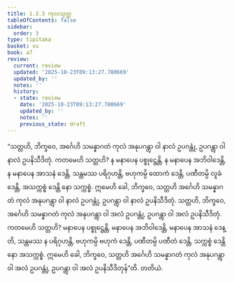 ```yaml
---
title: 1.2.3 ကုလသုတ္တ
tableOfContents: false
sidebar:
  order: 3
type: tipitaka
basket: su
book: a7
review:
  current: review
  updated: '2025-10-23T09:13:27.780669'
  updated_by: ''
  notes: ''
  history:
  - state: review
    date: '2025-10-23T09:13:27.780669'
    updated_by: ''
    notes: ''
    previous_state: draft
---
```



<ReviewStatus review={frontmatter.review} showDetails={true} />

<HypothesisAnnotation frontmatter={frontmatter} />

<DynamicBreadcrumb />

<Division number="13" book="a7" e="ch" v="16" p="402">

<Paragraph number="63" book="a7">
“သတ္တဟိ, ဘိက္ခဝေ, အင်္ဂေဟိ သမန္နာဂတံ ကုလံ အနုပဂန္တွာ ဝါ နာလံ ဥပဂန္တုံ, ဥပဂန္တွာ ဝါ နာလံ ဥပနိသီဒိတုံ. ကတမေဟိ သတ္တဟိ? န မနာပေန ပစ္စုဋ္ဌေန္တိ, န မနာပေန အဘိဝါဒေန္တိ, န မနာပေန အာသနံ ဒေန္တိ, သန္တမဿ ပရိဂုဟန္တိ, ဗဟုကမ္ပိ ထောကံ ဒေန္တိ, ပဏီတမ္ပိ လူခံ ဒေန္တိ, အသက္ကစ္စံ ဒေန္တိ နော သက္ကစ္စံ. ဣမေဟိ ခေါ, ဘိက္ခဝေ, သတ္တဟိ အင်္ဂေဟိ သမန္နာဂတံ ကုလံ အနုပဂန္တွာ ဝါ နာလံ ဥပဂန္တုံ, ဥပဂန္တွာ ဝါ နာလံ ဥပနိသီဒိတုံ.
</Paragraph>

<Paragraph number="64" book="a7">
သတ္တဟိ, ဘိက္ခဝေ, အင်္ဂေဟိ သမန္နာဂတံ ကုလံ အနုပဂန္တွာ ဝါ အလံ ဥပဂန္တုံ, ဥပဂန္တွာ ဝါ အလံ ဥပနိသီဒိတုံ. ကတမေဟိ သတ္တဟိ? မနာပေန ပစ္စုဋ္ဌေန္တိ, မနာပေန အဘိဝါဒေန္တိ, မနာပေန အာသနံ ဒေန္တိ, သန္တမဿ န ပရိဂုဟန္တိ, ဗဟုကမ္ပိ ဗဟုကံ ဒေန္တိ, ပဏီတမ္ပိ ပဏီတံ ဒေန္တိ, သက္ကစ္စံ ဒေန္တိ နော အသက္ကစ္စံ. ဣမေဟိ ခေါ, ဘိက္ခဝေ, သတ္တဟိ အင်္ဂေဟိ သမန္နာဂတံ ကုလံ အနုပဂန္တွာ ဝါ အလံ ဥပဂန္တုံ, ဥပဂန္တွာ ဝါ အလံ ဥပနိသီဒိတုန်”တိ.

</Paragraph>
</Division>

<Paragraph number="65" type="center" book="a7">
တတိယံ.
</Paragraph>